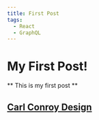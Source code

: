 ```yaml
---
title: First Post
tags:
  - React
  - GraphQL
---
```


# My First Post!

** This is my first post **

## [Carl Conroy Design]("http://carlconroydesign.com")
